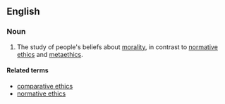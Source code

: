 ==English==
{{wikipedia}}

===Noun===
{{en-noun|sg=[[descriptive]] [[ethics]]|-}}

# {{ethics}} The study of people's beliefs about [[morality]], in contrast to [[normative ethics]] and [[metaethics]].

====Related terms====
* [[comparative ethics]]
* [[normative ethics]]